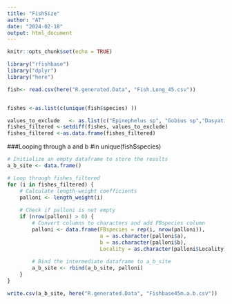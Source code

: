 ---
title: "FishSize"
author: "AT"
date: "2024-02-18"
output: html_document
---

```{r setup, include=FALSE}
knitr::opts_chunk$set(echo = TRUE)

library("rfishbase")
library("dplyr")
library("here")
```

```{r}
fish<- read.csv(here("R.generated.Data", "Fish.Long_45.csv"))


fishes <-as.list(c(unique(fish$species) ))

values_to_exclude   <- as.list(c("Epinephelus sp", "Gobius sp","Dasyatis sp","Symphodus sp","Echeneis sp","Siganus sp","Sardin sp","Scomber sp"))
fishes_filtered <-setdiff(fishes, values_to_exclude)
fishes_filtered <-as.data.frame(fishes_filtered)
```
###Looping through a and b #in unique(fish$species)
```{r}

# Initialize an empty dataframe to store the results
a_b_site <- data.frame()

# Loop through fishes_filtered
for (i in fishes_filtered) {
    # Calculate length-weight coefficients
    palloni <- length_weight(i)
    
    # Check if palloni is not empty
    if (nrow(palloni) > 0) {
        # Convert columns to characters and add FBspecies column
        palloni <- data.frame(FBspecies = rep(i, nrow(palloni)),
                              a = as.character(palloni$a),
                              b = as.character(palloni$b),
                              Locality = as.character(palloni$Locality))
        
        # Bind the intermediate dataframe to a_b_site
        a_b_site <- rbind(a_b_site, palloni)
    }
}

write.csv(a_b_site, here("R.generated.Data", "Fishbase45m.a.b.csv"))




```


